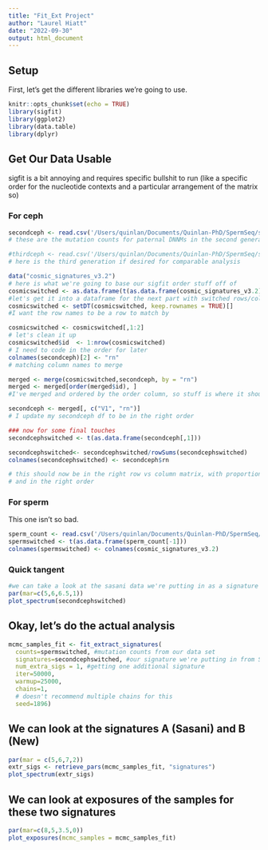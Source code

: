 ```yaml
---
title: "Fit_Ext Project"
author: "Laurel Hiatt"
date: "2022-09-30"
output: html_document
---
```

## Setup
First, let's get the different libraries we're going to use.
```r
knitr::opts_chunk$set(echo = TRUE)
library(sigfit)
library(ggplot2)
library(data.table)
library(dplyr)

```

## Get Our Data Usable 

sigfit is a bit annoying and requires specific bullshit to run (like a specific order for the nucleotide contexts and a particular arrangement of the matrix so)

### For ceph
```r
secondceph <- read.csv('/Users/quinlan/Documents/Quinlan-PhD/SpermSeq/spermseq/Ceph2ndGenTriCollapsedPaternal.csv', header = FALSE, sep = ' ')
# these are the mutation counts for paternal DNNMs in the second generation, collapsed to 96 trinucleotide contexts that match sigfit's requirements

#thirdceph <- read.csv('/Users/quinlan/Documents/Quinlan-PhD/SpermSeq/spermseq/Ceph3rdGenTriCollapsedPaternal.csv', header = FALSE, sep = ' ')
# here is the third generation if desired for comparable analysis

data("cosmic_signatures_v3.2")
# here is what we're going to base our sigfit order stuff off of
cosmicswitched <- as.data.frame(t(as.data.frame(cosmic_signatures_v3.2)))
#let's get it into a dataframe for the next part with switched rows/columns
cosmicswitched <- setDT(cosmicswitched, keep.rownames = TRUE)[]
#I want the row names to be a row to match by

cosmicswitched <- cosmicswitched[,1:2]
# let's clean it up
cosmicswitched$id  <- 1:nrow(cosmicswitched)
# I need to code in the order for later
colnames(secondceph)[2] <- "rn"
# matching column names to merge

merged <- merge(cosmicswitched,secondceph, by = "rn")
merged <- merged[order(merged$id), ]
#I've merged and ordered by the order column, so stuff is where it should be

secondceph <- merged[, c("V1", "rn")]
# I update my secondceph df to be in the right order

### now for some final touches
secondcephswitched <- t(as.data.frame(secondceph[,1]))

secondcephswitched<- secondcephswitched/rowSums(secondcephswitched)
colnames(secondcephswitched) <- secondceph$rn

# this should now be in the right row vs column matrix, with proportions, named,
# and in the right order 

```

### For sperm
This one isn't so bad.
```r
sperm_count <- read.csv('/Users/quinlan/Documents/Quinlan-PhD/SpermSeq/spermseq/SpermMutationCountMatrix.csv')
spermswitched <- t(as.data.frame(sperm_count[-1]))
colnames(spermswitched) <- colnames(cosmic_signatures_v3.2)

```

### Quick tangent
```r
#we can take a look at the sasani data we're putting in as a signature like this
par(mar=c(5,6,6.5,1))
plot_spectrum(secondcephswitched)

```

## Okay, let's do the actual analysis
```r
mcmc_samples_fit <- fit_extract_signatures(
  counts=spermswitched, #mutation counts from our data set
  signatures=secondcephswitched, #our signature we're putting in from Sasani
  num_extra_sigs = 1, #getting one additional signature
  iter=50000,
  warmup=25000,
  chains=1,
  # doesn't recommend multiple chains for this
  seed=1896)

```

## We can look at the signatures A (Sasani) and B (New)
```r
par(mar = c(5,6,7,2))
extr_sigs <- retrieve_pars(mcmc_samples_fit, "signatures")
plot_spectrum(extr_sigs)
```

## We can look at exposures of the samples for these two signatures
```r
par(mar=c(8,5,3.5,0))
plot_exposures(mcmc_samples = mcmc_samples_fit)
```
